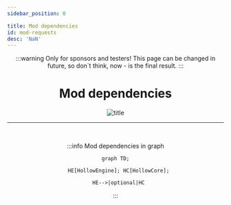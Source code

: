 ```yaml
---
sidebar_position: 0

title: Mod dependencies
id: mod-requests
desc: 'NaN'
---
```


<div align="center">

:::warning Only for sponsors and testers!
This page can be changed in future, so don`t think, now - is the final result.
:::

# Mod dependencies

<div className="show" id="mask">

![title](@site/static/img/doc/titles/ForgeCrush0.webp)

</div>

---

<br />

:::info Mod dependencies in graph
```mermaid
graph TD;

  HE[HollowEngine]; HC[HollowCore];
  
  HE-->|optional|HC
```
:::

</div>
